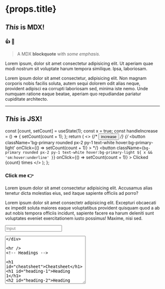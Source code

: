 
<h1>{props.title}</h1>

<!-- MDX -->

## _This_ is MDX!

### :+1: :heartbeat:

> A MDX **blockquote** with _some emphasis._

Lorem ipsum, dolor sit amet consectetur adipisicing elit. Ut aperiam quae modi nostrum sit voluptate harum tempora similique. Ipsa, laboriosam.

Lorem ipsum dolor sit amet consectetur, adipisicing elit. Non magnam corporis nobis facilis soluta, autem sequi dolorem odit alias neque, provident adipisci ea corrupti laboriosam sed, minima iste nemo. Unde numquam ratione eaque beatae, aperiam quo repudiandae pariatur cupiditate architecto.

---

<!-- JSX -->

<h2 className='text-primary' style={{ fontWeight: 'bold' }}>
  <em>This</em> is JSX!
</h2>

  const [count, setCount] = useState(1);
  const x = true;
  const handleIncrease = () => {
    setCount(count + 1);
  };
  return (
    <>
      {/* <button onClick={handleIncrease}>increase</button> */}
      {/* <button
        className='bg-primary rounded px-2 py-1 text-white hover:bg-primary-light'
        onClick={() => setCount(count + 1)}
      > */}
      <button
        className={`bg-primary rounded px-2 py-1 text-white hover:bg-primary-light ${
          x && 'sm:hover:underline'
        }`}
        onClick={() => setCount(count + 1)}
      >
        Clicked {count} times
      </button>
    </>
  );
};

<h3 className='text-primary '>
  Click me 👉 <Counter2 />
</h3>

<p className='text-primary'>
  Lorem ipsum dolor sit amet consectetur adipisicing elit. Accusamus alias
  tenetur dicta molestias eius, sed itaque sapiente officiis ad porro?
</p>
<p className='text-primary'>
  Lorem ipsum dolor sit amet consectetr adipisicing elit. Excepturi obcaecati ex
  impedit soluta maiores eaque voluptatibus provident quisquam quod a ab aut
  nobis tempora officiis incidunt, sapiente facere ea harum deleniti sunt
  voluptates eveniet exercitationem iusto possimus! Maxime, nisi sed.
</p>

<input
  type='text'
  className='border-2 border-gray-700 rounded focus:border-primary my-2 p-1'
  placeholder='Input'
/>

<div>
  <textarea
    className='border-2 border-gray-700 rounded focus:border-primary my-2 p-1 resize max-w-full'
    cols='30'
    rows='10'
    placeholder='This is a resizable textarea'
  />
</div>

---

<!-- Headings -->

# Cheatsheet

# Heading 1

## Heading 2

### Heading 3

#### Heading 4

##### Heading 5

###### Heading 6

<!-- Italics -->

_This text_ is italic

_This text_ is italic

<!-- Strong -->

**This text** is italic

**This text** is italic

<!-- Strikethrough -->

~~This text~~ is strikethrough

<!-- Horizontal Rule -->

---

<!-- Blockquote -->

> This is a quote

<!-- Links -->

[Traversy Media](http://www.traversymedia.com)

[Traversy Media](http://www.traversymedia.com 'Traversy Media')

<!-- UL -->

- Item 1
- Item 2
- Item 3
  - Nested Item 1
  - Nested Item 2

<!-- OL -->

1. Item 1
1. Item 2
1. Item 3

<!-- Inline Code Block -->

`<p>This is a paragraph</p>`

<!-- Images -->

![Markdown Logo](https://markdown-here.com/img/icon256.png)

<!-- Github Markdown -->

<!-- Code Blocks -->

```bash
  npm install

  npm start
```

```javascript
function add(num1, num2) {
  return num1 + num2;
}
```

```python
  def add(num1, num2):
    return num1 + num2
```

<!-- Tables -->

| Name     | Email          |
| -------- | -------------- |
| John Doe | john@gmail.com |
| Jane Doe | jane@gmail.com |

<!-- Task List -->

- [x] Task 1
- [x] Task 2
- [ ] Task 3

---
